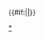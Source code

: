 {{Navbox
|state = {{{state|autocollapse}}}
|name = 晉朝皇后
|title = [[晋朝]][[中國皇后及妃嬪列表#晉|皇后]]（附[[桓楚]]皇后及追封、尊封皇后）
| style = width:650px; background:gray
| group1 = 晉朝皇后
| list1 = 
 {{Navbox|child
 |evenodd = swap
 | group1 = [[司馬炎|晉武帝]]
 | list1 = [[楊艷|武元皇后楊豔]] - [[楊芷|武悼皇后楊芷]]<sup>~</sup>
 | group2 = [[晉惠帝]]
 | list2 = [[賈南風|惠皇后賈南風]]<sup>~</sup> - [[羊獻容|惠皇后羊獻容]]<sup>~</sup>
 | group3 = [[晋怀帝]]
 | list3 = [[梁蘭璧|皇后梁蘭璧]]
 | group4 = [[晉明帝]]
 | list4 = [[庾文君|明穆皇后庾文君]]
 | group5 = [[晉成帝]]
 | list5 = [[杜陵 (皇后)|成恭皇后杜陵]]
 | group6 = [[晉康帝]]
 | list6 = [[褚蒜子|康獻皇后褚蒜子]]
 | group7 = [[晉穆帝]]
 | list7 = [[何法倪|穆章皇后何法倪]]<sup>~</sup>
 | group8 = [[晉哀帝]]
 | list8 = [[王穆之|哀靖皇后王穆之]]
 | group9 = [[晋废帝]]
 | list9 = [[庾道憐|孝皇后庾道憐]]<sup>#</sup>
 | group10 = [[晋孝武帝]]
 | list10 = [[王法慧|孝武定皇后王法慧]]
 | group11 = [[晋安帝]]
 | list11 = [[王神愛|安僖皇后王神愛]]<sup>~</sup>
 | group12 = [[晋恭帝]]
 | list12 = [[褚靈媛|恭思皇后褚靈媛]]
}}
| group2 = 桓楚皇后
| list2 = 
 {{Navbox|child
 |evenodd = swap
 | group1 = [[桓玄|武悼帝]]
 | list1 = [[刘皇后 (桓楚)|皇后劉氏]]
}}
| group3 = 追封及尊封皇后
| list3= 
 {{Navbox|child
 |evenodd = swap 
 | group1 = [[司马懿|晋宣帝]]
 | list1 = [[張春華|宣穆皇后張春華]]
 | group2 = [[司馬師|晋景帝]]
 | list2 = [[夏侯徽|景懷皇后夏侯徽]] - [[羊徽瑜|景獻皇后羊徽瑜]]
 | group3 = [[司马昭|晉文帝]]
 | list3 = [[王元姬|文明皇后王元姬]]
 | group4 = [[司馬炎|晉武帝]]
 | list4 = [[王媛姬|懷皇太后王媛姬]]
 | group5 = [[晉元帝]]
 | list5 = [[虞孟母|元敬皇后虞孟母]] - [[鄭阿春|簡文宣太后鄭阿春]]
 | group6 = [[晉簡文帝]]
 | list6 = [[王簡姬|簡文順皇后王簡姬]]<sup>~</sup> - [[李陵容|孝武文太后李陵容]]
 | group7 = [[晋孝武帝]]
 | list7 = [[陳歸女|安德皇太后陳歸女]]
 | group8 = [[桓温|楚宣武帝]]
 | list8 = [[司马兴男|宣皇后司馬興男]]
}}
| group4 = 其他皇帝正室
| list4 = 
{{Navbox|child
 |evenodd = swap
 | group1 = [[司馬師|晋景帝]]
 | list1 = [[吴夫人 (司马师)|夫人吴氏]]<sup>#</sup>
 | group2 = [[晋怀帝]]
 | list2 = [[小刘贵人 (刘聪)|豫章郡夫人刘氏]]
}}
| group5 = 其他皇帝生母<br />（列出帝王为子）
| list5= 
 {{Navbox|child
 |evenodd = swap 
 | group1 = [[司马伦]]
 | list1 = [[柏夫人|夫人柏氏]]
 | group2 = [[晉元帝]]
 | list2 = [[夏侯光姬|琅邪王妃夏侯光姬]]
 | group3 = [[晉明帝]]
 | list3 = [[豫章郡君|豫章郡君荀氏]]<sup>#</sup>
 | group4 = [[晉哀帝]]<br>[[晋废帝]]
 | list4 = [[章太妃|章皇太妃周氏]]
 | group5 = [[桓玄|楚武悼帝]]
 | list5 = [[马氏 (桓温妾)|豫章公太夫人马氏]]
}}

|below = 注：<sup>#</sup>者为（未亡国时）被废、（其夫未称帝时）离婚或身后被剥夺皇后资格。<sup>~</sup>者为曾经被废但又重新获得承认。
|}}<includeonly>{{#if:{{{1|}}}||}}</includeonly><noinclude>
[[Category:中国皇后列表模板|{{PAGENAME}}]]
[[Category:晉朝皇后|*]]
</noinclude>